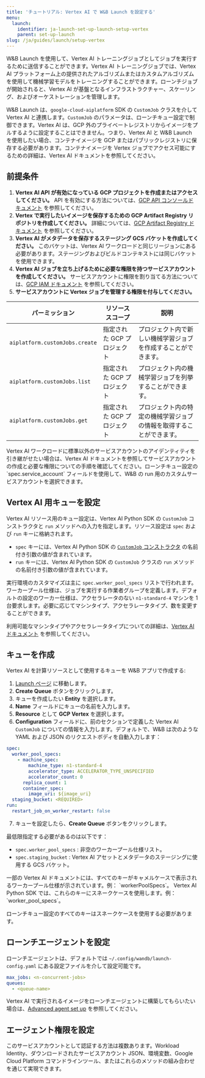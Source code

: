 ```yaml
---
title: 'チュートリアル: Vertex AI で W&B Launch を設定する'
menu:
  launch:
    identifier: ja-launch-set-up-launch-setup-vertex
    parent: set-up-launch
slug: /ja/guides/launch/setup-vertex
---
```


W&B Launch を使用して、Vertex AI トレーニングジョブとしてジョブを実行するために送信することができます。Vertex AI トレーニングジョブでは、Vertex AI プラットフォーム上の提供されたアルゴリズムまたはカスタムアルゴリズムを使用して機械学習モデルをトレーニングすることができます。ローンチジョブが開始されると、Vertex AI が基盤となるインフラストラクチャー、スケーリング、およびオーケストレーションを管理します。

W&B Launch は、`google-cloud-aiplatform` SDK の `CustomJob` クラスを介して Vertex AI と連携します。`CustomJob` のパラメータは、ローンチキュー設定で制御できます。Vertex AI は、GCP 外のプライベートレジストリからイメージをプルするように設定することはできません。つまり、Vertex AI と W&B Launch を使用したい場合、コンテナイメージを GCP またはパブリックレジストリに保存する必要があります。コンテナイメージを Vertex ジョブでアクセス可能にするための詳細は、Vertex AI ドキュメントを参照してください。

## 前提条件

1. **Vertex AI API が有効になっている GCP プロジェクトを作成またはアクセスしてください。** API を有効にする方法については、[GCP API コンソールドキュメント](https://support.google.com/googleapi/answer/6158841?hl=ja) を参照してください。
2. **Vertex で実行したいイメージを保存するための GCP Artifact Registry リポジトリを作成してください。** 詳細については、[GCP Artifact Registry ドキュメント](https://cloud.google.com/artifact-registry/docs/overview) を参照してください。
3. **Vertex AI がメタデータを保存するステージング GCS バケットを作成してください。** このバケットは、Vertex AI ワークロードと同じリージョンにある必要があります。ステージングおよびビルドコンテキストには同じバケットを使用できます。
4. **Vertex AI ジョブを立ち上げるために必要な権限を持つサービスアカウントを作成してください。** サービスアカウントに権限を割り当てる方法については、[GCP IAM ドキュメント](https://cloud.google.com/iam/docs/creating-managing-service-accounts) を参照してください。
5. **サービスアカウントに Vertex ジョブを管理する権限を付与してください。**

| パーミッション                     | リソーススコープ        | 説明                                                                              |
| ---------------------------------- | --------------------- | --------------------------------------------------------------------------------- |
| `aiplatform.customJobs.create`     | 指定された GCP プロジェクト | プロジェクト内で新しい機械学習ジョブを作成することができます。                                       |
| `aiplatform.customJobs.list`       | 指定された GCP プロジェクト | プロジェクト内の機械学習ジョブを列挙することができます。                                           |
| `aiplatform.customJobs.get`        | 指定された GCP プロジェクト | プロジェクト内の特定の機械学習ジョブの情報を取得することができます。                                         |

<Note>
Vertex AI ワークロードに標準以外のサービスアカウントのアイデンティティを引き継がせたい場合は、Vertex AI ドキュメントを参照してサービスアカウントの作成と必要な権限についての手順を確認してください。ローンチキュー設定の `spec.service_account` フィールドを使用して、W&B の run 用のカスタムサービスアカウントを選択できます。
</Note>

## Vertex AI 用キューを設定

Vertex AI リソース用のキュー設定は、Vertex AI Python SDK の `CustomJob` コンストラクタと `run` メソッドへの入力を指定します。リソース設定は `spec` および `run` キーに格納されます。

- `spec` キーには、Vertex AI Python SDK の [`CustomJob` コンストラクタ](https://cloud.google.com/vertex-ai/docs/pipelines/customjob-component) の名前付き引数の値が含まれています。
- `run` キーには、Vertex AI Python SDK の `CustomJob` クラスの `run` メソッドの名前付き引数の値が含まれています。

実行環境のカスタマイズは主に `spec.worker_pool_specs` リストで行われます。ワーカープール仕様は、ジョブを実行する作業者グループを定義します。デフォルトの設定のワーカー仕様は、アクセラレータのない `n1-standard-4` マシンを 1 台要求します。必要に応じてマシンタイプ、アクセラレータタイプ、数を変更することができます。

利用可能なマシンタイプやアクセラレータタイプについての詳細は、[Vertex AI ドキュメント](https://cloud.google.com/vertex-ai/docs/reference/rest/v1/MachineSpec) を参照してください。

## キューを作成

Vertex AI を計算リソースとして使用するキューを W&B アプリで作成する:

1. [Launch ページ](https://wandb.ai/launch) に移動します。
2. **Create Queue** ボタンをクリックします。
3. キューを作成したい **Entity** を選択します。
4. **Name** フィールドにキューの名前を入力します。
5. **Resource** として **GCP Vertex** を選択します。
6. **Configuration** フィールドに、前のセクションで定義した Vertex AI `CustomJob` についての情報を入力します。デフォルトで、W&B は次のような YAML および JSON のリクエストボディを自動入力します：

  ```yml
  spec:
    worker_pool_specs:
      - machine_spec:
          machine_type: n1-standard-4
          accelerator_type: ACCELERATOR_TYPE_UNSPECIFIED
          accelerator_count: 0
        replica_count: 1
        container_spec:
          image_uri: ${image_uri}
    staging_bucket: <REQUIRED>
  run:
    restart_job_on_worker_restart: false
  ```
7. キューを設定したら、**Create Queue** ボタンをクリックします。

最低限指定する必要があるのは以下です：

- `spec.worker_pool_specs` : 非空のワーカープール仕様リスト。
- `spec.staging_bucket` : Vertex AI アセットとメタデータのステージングに使用する GCS バケット。

<Warning>
一部の Vertex AI ドキュメントには、すべてのキーがキャメルケースで表示されるワーカープール仕様が示されています。例： `workerPoolSpecs`。 Vertex AI Python SDK では、これらのキーにスネークケースを使用します。例：`worker_pool_specs`。

ローンチキュー設定のすべてのキーはスネークケースを使用する必要があります。
</Warning>

## ローンチエージェントを設定

ローンチエージェントは、デフォルトでは `~/.config/wandb/launch-config.yaml` にある設定ファイルを介して設定可能です。
```yml
max_jobs: <n-concurrent-jobs>
queues:
  - <queue-name>
```
Vertex AI で実行されるイメージをローンチエージェントに構築してもらいたい場合は、[Advanced agent set up](/ja/launch/set-up-launch/setup-agent-advanced) を参照してください。

## エージェント権限を設定

このサービスアカウントとして認証する方法は複数あります。Workload Identity、ダウンロードされたサービスアカウント JSON、環境変数、Google Cloud Platform コマンドラインツール、またはこれらのメソッドの組み合わせを通じて実現できます。